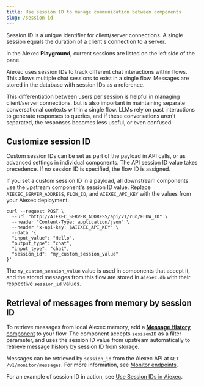 ```yaml
---
title: Use session ID to manage communication between components
slug: /session-id
---
```


Session ID is a unique identifier for client/server connections. A single session equals the duration of a client's connection to a server.

In the Aiexec **Playground**, current sessions are listed on the left side of the pane.

Aiexec uses session IDs to track different chat interactions within flows. This allows multiple chat sessions to exist in a single flow. Messages are stored in the database with session IDs as a reference.

This differentiation between users per session is helpful in managing client/server connections, but is also important in maintaining separate conversational contexts within a single flow. LLMs rely on past interactions to generate responses to queries, and if these conversations aren't separated, the responses becomes less useful, or even confused.

## Customize session ID

Custom session IDs can be set as part of the payload in API calls, or as advanced settings in individual components. The API session ID value takes precedence. If no session ID is specified, the flow ID is assigned.

If you set a custom session ID in a payload, all downstream components use the upstream component's session ID value.
Replace `AIEXEC_SERVER_ADDRESS`, `FLOW_ID`, and `AIEXEC_API_KEY` with the values from your Aiexec deployment.
```
curl --request POST \
  --url "http://AIEXEC_SERVER_ADDRESS/api/v1/run/FLOW_ID" \
  --header "Content-Type: application/json" \
  --header "x-api-key: $AIEXEC_API_KEY" \
  --data '{
  "input_value": "Hello",
  "output_type": "chat",
  "input_type": "chat",
  "session_id": "my_custom_session_value"
}'
```

The `my_custom_session_value` value is used in components that accept it, and the stored messages from this flow are stored in `aiexec.db` with their respective `session_id` values.

## Retrieval of messages from memory by session ID

To retrieve messages from local Aiexec memory, add a [**Message History** component](/components-helpers#message-history) to your flow.
The component accepts `sessionID` as a filter parameter, and uses the session ID value from upstream automatically to retrieve message history by session ID from storage.

Messages can be retrieved by `session_id` from the Aiexec API at `GET /v1/monitor/messages`. For more information, see [Monitor endpoints](https://docs.aiexec.org/api-monitor).

For an example of session ID in action, see [Use Session IDs in Aiexec](https://www.youtube.com/watch?v=nJiF_eF21MY).
